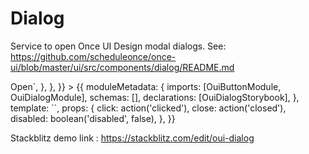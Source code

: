 
<Meta title="Dialog" />

# Dialog

Service to open Once UI Design modal dialogs. See: https://github.com/scheduleonce/once-ui/blob/master/ui/src/components/dialog/README.md

<Canvas>
  <Story
    name="regular"
    parameters={{
      docs: {
        source: {
          code: `<button oui-button (click)="openDialog()">Open</button>`,
        },
      },
    }}
  >
    {{
      moduleMetadata: {
        imports: [OuiButtonModule, OuiDialogModule],
        schemas: [],
        declarations: [OuiDialogStorybook],
      },
      template: `<oui-dialog-storybook [disabled]="disabled" (click)="click($event)" (close)="close($event)"></oui-dialog-storybook>`,
      props: {
        click: action('clicked'),
        close: action('closed'),
        disabled: boolean('disabled', false),
      },
    }}
  </Story>
</Canvas>

Stackblitz demo link : https://stackblitz.com/edit/oui-dialog

<ArgsTable of={OuiDialog} />
